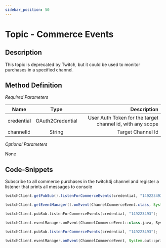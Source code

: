 ```yaml
---
sidebar_position: 50
---
```



# Topic - Commerce Events

## Description

This topic is deprecated by Twitch, but it could be used to monitor purchases in a specified channel. 

## Method Definition

*Required Parameters*

| Name          | Type      | Description  |
| ------------- |:---------:| -----------------:|
| credential | OAuth2Credential | User Auth Token for the target channel id, with any scope |
| channelId | String | Target Channel Id |

*Optional Parameters*

None

## Code-Snippets

Subscribe to all commerce purchases in the twitch4j channel and register a listener that prints all messages to console

<Tabs groupId="code">
<TabItem value="java" label="Java">

```java
twitchClient.getPubSub().listenForCommerceEvents(credential, "149223493");

twitchClient.getEventManager().onEvent(ChannelCommerceEvent.class, System.out::println);
```

</TabItem>
<TabItem value="kotlin" label="Kotlin">

```kotlin
twitchClient.pubSub.listenForCommerceEvents(credential, "149223493");

twitchClient.eventManager.onEvent(ChannelCommerceEvent::class.java, System.out::println)
```

</TabItem>
<TabItem value="groovy" label="Groovy">

```groovy
twitchClient.pubSub.listenForCommerceEvents(credential, "149223493");

twitchClient.eventManager.onEvent(ChannelCommerceEvent, System.out::println)
```

</TabItem>
</Tabs>
